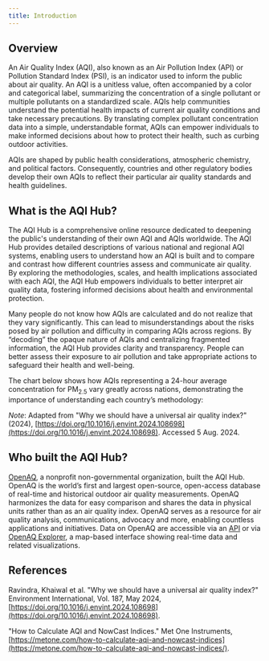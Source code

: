 ```yaml
---
title: Introduction
---
```



## Overview

An Air Quality Index (AQI), also known as an Air Pollution Index (API) or Pollution Standard Index (PSI), is an indicator used to inform the public about air quality. An AQI is a unitless value, often accompanied by a color and categorical label, summarizing the concentration of a single pollutant or multiple pollutants on a standardized scale. AQIs help communities understand the potential health impacts of current air quality conditions and take necessary precautions. By translating complex pollutant concentration data into a simple, understandable format, AQIs can empower individuals to make informed decisions about how to protect their health, such as curbing outdoor activities.

AQIs are shaped by public health considerations, atmospheric chemistry, and political factors. Consequently, countries and other regulatory bodies develop their own AQIs to reflect their particular air quality standards and health guidelines.

## What is the AQI Hub?

The AQI Hub is a comprehensive online resource dedicated to deepening the public's understanding of their own AQI and AQIs worldwide. The AQI Hub provides detailed descriptions of various national and regional AQI systems, enabling users to understand how an AQI is built and to compare and contrast how different countries assess and communicate air quality. By exploring the methodologies, scales, and health implications associated with each AQI, the AQI Hub empowers individuals to better interpret air quality data, fostering informed decisions about health and environmental protection.

Many people do not know how AQIs are calculated and do not realize that they vary significantly. This can lead to misunderstandings about the risks posed by air pollution and difficulty in comparing AQIs across regions. By “decoding” the opaque nature of AQIs and centralizing fragmented information, the AQI Hub provides clarity and transparency. People can better assess their exposure to air pollution and take appropriate actions to safeguard their health and well-being.

The chart below shows how AQIs representing a 24-hour average concentration for PM<sub>2.5</sub> vary greatly across nations, demonstrating the importance of understanding each country’s methodology:

<NationalAQIChart />

_Note_: Adapted from "Why we should have a universal air quality index?" (2024), [https://doi.org/10.1016/j.envint.2024.108698](https://doi.org/10.1016/j.envint.2024.108698). Accessed 5 Aug. 2024.

## Who built the AQI Hub?

[OpenAQ](https://openaq.org), a nonprofit non-governmental organization, built the AQI Hub. OpenAQ is the world’s first and largest open-source, open-access database of real-time and historical outdoor air quality measurements. OpenAQ harmonizes the data for easy comparison and shares the data in physical units rather than as an air quality index. OpenAQ serves as a resource for air quality analysis, communications, advocacy and more, enabling countless applications and initiatives. Data on OpenAQ are accessible via an [API](https://api.openaq.org) or via [OpenAQ Explorer](https://explore.openaq.org), a map-based interface showing real-time data and related visualizations.

## References

Ravindra, Khaiwal et al. "Why we should have a universal air quality index?" Environment International, Vol. 187, May 2024, [https://doi.org/10.1016/j.envint.2024.108698](https://doi.org/10.1016/j.envint.2024.108698).

"How to Calculate AQI and NowCast Indices." Met One Instruments,
[https://metone.com/how-to-calculate-aqi-and-nowcast-indices](https://metone.com/how-to-calculate-aqi-and-nowcast-indices/).
